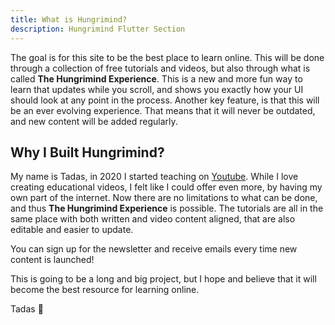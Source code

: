 ```yaml
---
title: What is Hungrimind?
description: Hungrimind Flutter Section
---
```


<Banner
    boldtext="New Experience"
    text="The Basics of Flutter"
    buttontext="Check it Out"
    link="courses/flutter/basics"
  />

The goal is for this site to be the best place to learn online. This will be done through a collection of free tutorials and videos, but also through what is called **The Hungrimind Experience**. This is a new and more fun way to learn that updates while you scroll, and shows you exactly how your UI should look at any point in the process. Another key feature, is that this will be an ever evolving experience. That means that it will never be outdated, and new content will be added regularly. 


## Why I Built Hungrimind?
My name is Tadas, in 2020 I started teaching on [Youtube](https://youtube.com/@tadaspetra). While I love creating educational videos, I felt like I could offer even more, by having my own part of the internet. Now there are no limitations to what can be done, and thus **The Hungrimind Experience** is possible. The tutorials are all in the same place with both written and video content aligned, that are also editable and easier to update.

You can sign up for the newsletter and receive emails every time new content is launched!
<script async data-uid="e2f59a92a5" src="https://tadaspetra.ck.page/e2f59a92a5/index.js"></script>

This is going to be a long and big project, but I hope and believe that it will become the best resource for learning online.

Tadas 💜